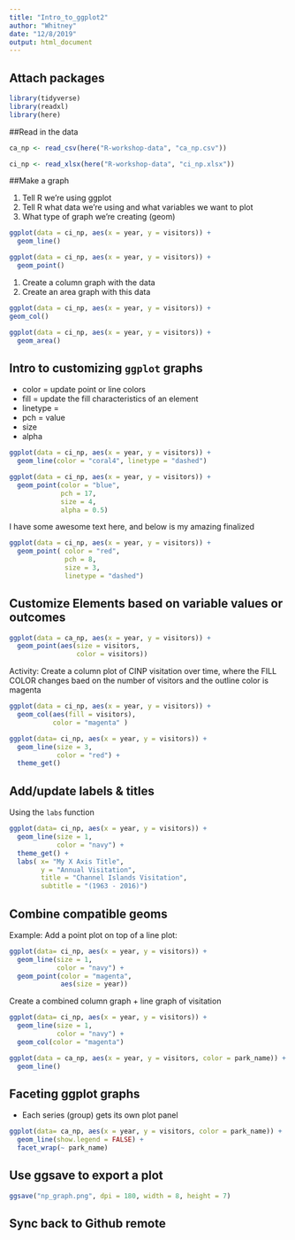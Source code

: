 ```yaml
---
title: "Intro_to_ggplot2"
author: "Whitney"
date: "12/8/2019"
output: html_document
---
```


## Attach packages
```r
library(tidyverse)
library(readxl)
library(here)
```

##Read in the data

```r
ca_np <- read_csv(here("R-workshop-data", "ca_np.csv"))

ci_np <- read_xlsx(here("R-workshop-data", "ci_np.xlsx"))
```

##Make a graph

1. Tell R we're using ggplot
2. Tell R what data we're using and what variables we want to plot
3. What type of graph we're creating (geom)

```r
ggplot(data = ci_np, aes(x = year, y = visitors)) +
  geom_line()
```

```r
ggplot(data = ci_np, aes(x = year, y = visitors)) +
  geom_point()
```

1. Create a column graph with the data
2. Create an area graph with this data

```r
ggplot(data = ci_np, aes(x = year, y = visitors)) +
geom_col()
```

```r
ggplot(data = ci_np, aes(x = year, y = visitors)) +
  geom_area()
```

## Intro to customizing `ggplot` graphs

- color = update point or line colors
- fill = update the fill characteristics of an element
- linetype = 
- pch = value
- size
- alpha

```r
ggplot(data = ci_np, aes(x = year, y = visitors)) +
  geom_line(color = "coral4", linetype = "dashed")
```

```r
ggplot(data = ci_np, aes(x = year, y = visitors)) +
  geom_point(color = "blue",
             pch = 17,
             size = 4, 
             alpha = 0.5)
```

I have some awesome text here, and below is my amazing finalized

```r
ggplot(data = ci_np, aes(x = year, y = visitors)) +
  geom_point( color = "red",
              pch = 8,
              size = 3,
              linetype = "dashed")
```

## Customize Elements based on variable values or outcomes

```r
ggplot(data = ca_np, aes(x = year, y = visitors)) +
  geom_point(aes(size = visitors,
                 color = visitors))
```

Activity: Create a column plot of CINP visitation over time, where the FILL COLOR changes baed on the number of visitors and the outline color is magenta

```r
ggplot(data = ci_np, aes(x = year, y = visitors)) +
  geom_col(aes(fill = visitors),
           color = "magenta" )
```

```r
ggplot(data= ci_np, aes(x = year, y = visitors)) +
  geom_line(size = 3,
            color = "red") +
  theme_get()
```

## Add/update labels & titles
Using the `labs` function
```r
ggplot(data= ci_np, aes(x = year, y = visitors)) +
  geom_line(size = 1,
            color = "navy") +
  theme_get() +
  labs( x= "My X Axis Title",
        y = "Annual Visitation",
        title = "Channel Islands Visitation",
        subtitle = "(1963 - 2016)")
```


## Combine compatible geoms

Example: Add a point plot on top of a line plot:

```r
ggplot(data= ci_np, aes(x = year, y = visitors)) +
  geom_line(size = 1,
            color = "navy") +
  geom_point(color = "magenta",
             aes(size = year))
```

Create a combined column graph + line graph of visitation 

```r
ggplot(data= ci_np, aes(x = year, y = visitors)) +
  geom_line(size = 1,
            color = "navy") +
  geom_col(color = "magenta")
```

```r
ggplot(data = ca_np, aes(x = year, y = visitors, color = park_name)) +
  geom_line()
```

## Faceting ggplot graphs

 - Each series (group) gets its own plot panel
 
```r
ggplot(data= ca_np, aes(x = year, y = visitors, color = park_name)) +
  geom_line(show.legend = FALSE) +
  facet_wrap(~ park_name)
```
 
## Use ggsave to export a plot

```r
ggsave("np_graph.png", dpi = 180, width = 8, height = 7)
```

## Sync back to Github remote
